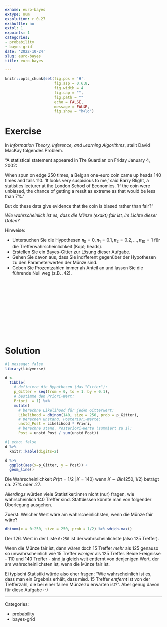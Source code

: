 ```yaml
---
exname: euro-bayes
extype: num
exsolution: r 0.27
exshuffle: no
extol: 1
expoints: 1
categories:
- probability
- bayes-grid
date: '2022-10-24'
slug: euro-bayes
title: euro-bayes

---
```







```r
knitr::opts_chunk$set(fig.pos = 'H',
                      fig.asp = 0.618,
                      fig.width = 4,
                      fig.cap = "", 
                      fig.path = "",
                      echo = FALSE,
                      message = FALSE,
                      fig.show = "hold")
```






# Exercise


In *Information Theory, Inference, and Learning Algorithms*, stellt David MacKay folgendes Problem.

"A statistical statement appeared in The Guardian on Friday January 4, 2002:

When spun on edge 250 times, a Belgian one-euro coin came up heads 140 times and tails 110. 'It looks very suspicious to me,' said Barry Blight, a statistics lecturer at the London School of Economics. 'If the coin were unbiased, the chance of getting a result as extreme as that would be less than 7%.'

But do these data give evidence that the coin is biased rather than fair?"

*Wie wahrscheinlich ist es, dass die Münze (exakt) fair ist, im Lichte dieser Daten?*

Hinweise:

- Untersuchen Sie die Hypothesen $\pi_0 = 0, \pi_1 = 0.1, \pi_2 = 0.2, ..., \pi_{10} = 1$ für die Trefferwahrscheinlichkeit (Kopf; heads).
- Erstellen Sie ein Bayes-Gitter zur Lösung dieser Aufgabe.
- Gehen Sie davon aus, dass Sie indifferent gegenüber der Hypothesen zu den Parameterwerten der Münze sind.
- Geben Sie Prozentzahlen immer als Anteil an und lassen Sie die führende Null weg (z.B. .42).



</br>
</br>
</br>
</br>
</br>
</br>
</br>
</br>
</br>
</br>

# Solution


```r
#| message: false
library(tidyverse)
```


```r
d <-
  tibble(
    # definiere die Hypothesen (das "Gitter"): 
    p_Gitter = seq(from = 0, to = 1, by = 0.1),
    # bestimme den Priori-Wert:       
    Priori  = 1) %>%  
    mutate(
      # berechne Likelihood für jeden Gitterwert:
      Likelihood = dbinom(140, size = 250, prob = p_Gitter),
      # berechen unstand. Posteriori-Werte:
      unstd_Post = Likelihood * Priori,
      # berechne stand. Posteriori-Werte (summiert zu 1):
      Post = unstd_Post / sum(unstd_Post))  
```

```r
#| echo: false
d %>% 
  knitr::kable(digits=2)
```


```r
d %>% 
  ggplot(aes(x=p_Gitter, y = Post)) +
  geom_line()
```


Die Wahrscheinlichkeit $Pr(\pi = 1/2 \, | \, X=140)$ wenn $X \sim Bin(250, 1/2)$ beträgt ca. 27% oder .27.

*Allerdings* würden viele Statistiker:innen nicht (nur) fragen, wie wahrscheinlich 140 Treffer sind.
Stattdessen könnte man von folgender Überlegung ausgehen.

Zuerst: Welcher Wert wäre am wahrscheinlichsten, wenn die Münze fair wäre?

```r
dbinom(x = 0:250, size = 250, prob = 1/2) %>% which.max()
```

Der 126. Wert in der Liste `0:250` ist der wahrscheinlichste (also 125 Treffer).

Wenn die Münze fair ist, dann wären doch 15 Treffer *mehr* als 125 genauso so unwahrscheinlich wie 15 Treffer *weniger* als 125 Treffer.
Beide Ereignisse - 110 und 140 Treffer - sind ja gleich weit entfernt von denjenigen Wert, der am wahrscheinlichsten ist, wenn die Münze fair ist.

Ei typischi Statistiki würde also eher fragen: "Wie wahrscheinlich ist es, dass man ein Ergebnis erhält, dass mind. 15 Treffer *entfernt* ist von der Trefferzahl, die bei einer fairen Münze zu erwarten ist?".
Aber genug davon für diese Aufgabe :-)



---

Categories: 

- probability
- bayes-grid

